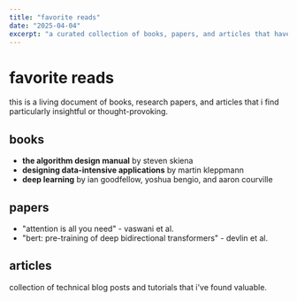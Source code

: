 ```yaml
---
title: "favorite reads"
date: "2025-04-04"
excerpt: "a curated collection of books, papers, and articles that have shaped my thinking."
---
```


# favorite reads

this is a living document of books, research papers, and articles that i find particularly insightful or thought-provoking.

## books

- **the algorithm design manual** by steven skiena
- **designing data-intensive applications** by martin kleppmann
- **deep learning** by ian goodfellow, yoshua bengio, and aaron courville

## papers

- "attention is all you need" - vaswani et al.
- "bert: pre-training of deep bidirectional transformers" - devlin et al.

## articles

collection of technical blog posts and tutorials that i've found valuable.

